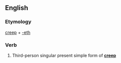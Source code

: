 ==English==

===Etymology===
[[creep]] + [[-eth]]

===Verb===
{{head|en|verb form}}

# {{label|en|archaic}} Third-person singular present simple form of '''[[creep]]'''